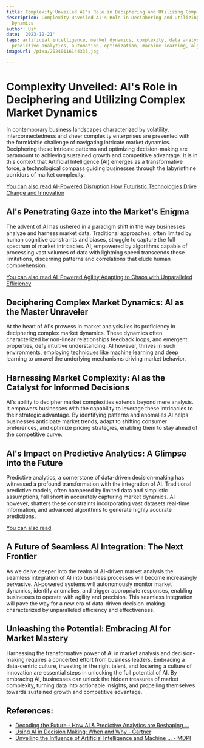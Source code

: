 ```yaml
---
title: Complexity Unveiled AI's Role in Deciphering and Utilizing Complex Market Dynamics
description: Complexity Unveiled AI's Role in Deciphering and Utilizing Complex Market
  Dynamics
author: Usf
date: '2023-12-21'
tags: artificial intelligence, market dynamics, complexity, data analysis, decision-making,
  predictive analytics, automation, optimization, machine learning, algorithmic trading
imageUrl: /pixa/20240116144335.jpg

---
```

# Complexity Unveiled: AI's Role in Deciphering and Utilizing Complex Market Dynamics

In contemporary business landscapes characterized by volatility, interconnectedness and sheer complexity enterprises are presented with  the formidable  challenge of navigating  intricate market dynamics. Deciphering  these intricate patterns and optimizing decision-making are paramount to achieving sustained growth and competitive advantage. It is in this context that Artificial Intelligence (AI) emerges as a transformative  force, a technological compass guiding businesses through the labyrinthine corridors of market complexity.

[You can  also read AI-Powered Disruption How Futuristic Technologies Drive Change and Innovation](AI-Powered%20Disruption%20How%20Futuristic%20Technologies%20Drive%20Change%20and%20Innovation)


## AI's Penetrating Gaze into  the Market's Enigma

The advent of AI has ushered in a paradigm shift in  the way businesses analyze and harness market data. Traditional approaches, often limited by  human cognitive constraints and  biases, struggle  to capture the full spectrum of market intricacies. AI, empowered by algorithms capable of processing vast volumes of data with lightning  speed transcends these limitations,  discerning  patterns and correlations that elude human comprehension.

[You can also read AI-Powered Agility Adapting to Chaos with Unparalleled Efficiency](AI-Powered%20Agility%20Adapting%20to%20Chaos%20with%20Unparalleled%20Efficiency)


## Deciphering  Complex Market Dynamics: AI as the Master Unraveler

At the heart of AI's prowess in market analysis  lies its proficiency in deciphering  complex market dynamics. These dynamics often characterized by non-linear relationships feedback loops, and emergent properties, defy intuitive understanding. AI however, thrives in such environments, employing techniques like machine learning and deep learning to unravel the underlying mechanisms  driving market behavior.

## Harnessing Market Complexity: AI as the Catalyst for Informed Decisions

AI's ability to decipher market complexities  extends beyond mere analysis. It empowers businesses with  the capability  to leverage these intricacies to their strategic advantage.  By identifying  patterns and  anomalies AI  helps  businesses anticipate market trends, adapt to shifting consumer preferences, and optimize pricing strategies, enabling them to stay ahead of the competitive curve.

## AI's Impact on Predictive  Analytics: A Glimpse  into the Future

Predictive analytics,  a cornerstone of data-driven decision-making has witnessed  a profound transformation with the  integration of AI.  Traditional predictive models, often hampered by limited data and simplistic assumptions, fall short in accurately capturing market dynamics. AI however, shatters  these constraints incorporating vast datasets real-time information, and advanced algorithms to  generate highly  accurate predictions.

[You can also read  ]()


## A Future of Seamless AI Integration: The Next Frontier

As we delve deeper into  the realm  of AI-driven market analysis the  seamless integration of AI into business processes will become increasingly pervasive. AI-powered systems will autonomously monitor  market dynamics, identify anomalies,  and trigger appropriate  responses, enabling businesses to operate with agility and precision. This seamless integration will pave the way for a new era of data-driven decision-making  characterized by unparalleled efficiency and effectiveness.

##  Unleashing the  Potential: Embracing AI  for Market Mastery

Harnessing the transformative power of AI  in market analysis and decision-making requires a  concerted effort from business leaders. Embracing a data-centric culture, investing in  the right talent, and fostering a culture of innovation are essential steps in unlocking the full potential of AI. By embracing AI, businesses can unlock the hidden treasures of market complexity, turning data into actionable insights, and propelling themselves towards  sustained growth and competitive advantage.

## References:
- [Decoding the Future - How AI & Predictive Analytics are Reshaping ...](https://www.linkedin.com/pulse/decoding-future-how-ai-predictive-analytics-reshaping-thomas-izuxf)
- [Using AI in Decision Making: When and Why - Gartner](https://www.gartner.com/smarterwithgartner/would-you-let-artificial-intelligence-make-your-pay-decisions)
- [Unveiling the Influence of Artificial Intelligence and Machine ... - MDPI](https://www.mdpi.com/1911-8074/16/10/434)
